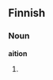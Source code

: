 ==Finnish==

===Noun===
'''aition'''

# {{fi-form of|type=noun|case=genitive|pl=singular|[[aitio]]}}